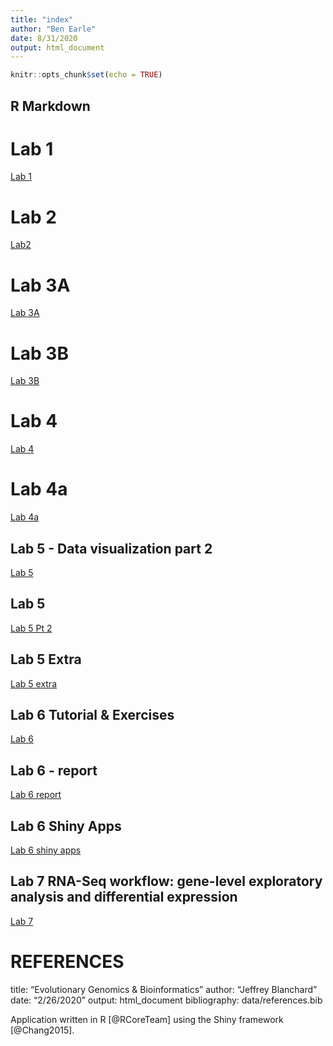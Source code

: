 ```yaml
---
title: "index"
author: "Ben Earle"
date: 8/31/2020
output: html_document
---
```


```r
knitr::opts_chunk$set(echo = TRUE)
```

## R Markdown

# Lab 1
[Lab 1](Lab_1_Evo_Geno_BenEarle.html)

# Lab 2
[Lab2](Lab_2_EvoGeno_BenEarle.html)

# Lab 3A
[Lab 3A](Evo_Geno_Lab3A_starting_with_data_BenEarle.html)

# Lab 3B
[Lab 3B](Evo_Geno_Lab3B_Manipulating_data_Ben_Earle.html)

# Lab 4
[Lab 4](Evo_Geno_Lab4_Ben_Earle.html)

# Lab 4a
[Lab 4a](Evo_Geno_Lab4a_Ben_Earle.html)

## Lab 5 - Data visualization part 2
[Lab 5](Lab_5_EvoGeno_Ben_Earle.html)

## Lab 5
[Lab 5 Pt 2](Lab_5_Part_Data_Visualization_part2__EvoGeno_Ben_Earle.html)

## Lab 5 Extra
[Lab 5 extra](Lab_5_Extra.html)

## Lab 6 Tutorial & Exercises
[Lab 6](Lab_6_Data_Maps_-_Interactive_Graphs_BenEarle.html)

## Lab 6 - report
[Lab 6 report](Lab_6_Covid_Report.html)


## Lab 6 Shiny Apps
[Lab 6 shiny apps]

## Lab 7 RNA-Seq workflow: gene-level exploratory analysis and differential expression
[Lab 7](Lab_7_EvoGeno_BenEarle.html)

# REFERENCES

title: "Evolutionary Genomics & Bioinformatics"
author: "Jeffrey Blanchard"
date: "2/26/2020"
output: html_document
bibliography: data/references.bib
  
Application written in R [@RCoreTeam] using the Shiny framework [@Chang2015].



